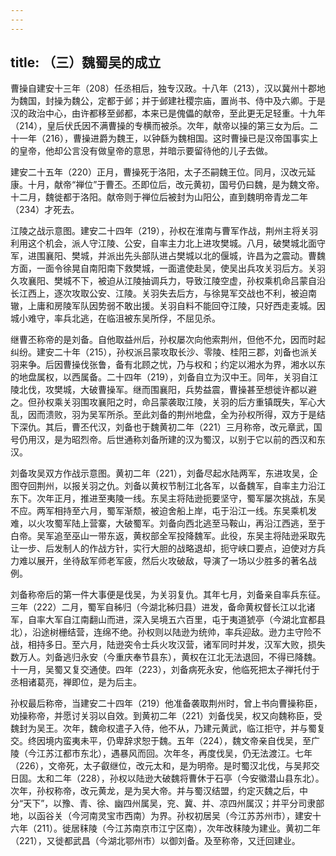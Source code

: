 ```yaml
---
---
---
```

title: （三）魏蜀吴的成立
---



曹操自建安十三年（208）任丞相后，独专汉政。十八年（213），汉以冀州十郡地为魏国，封操为魏公，定都于邺；并于邺建社稷宗庙，置尚书、侍中及六卿。于是汉的政治中心，由许都移至邺都，本来已是傀儡的献帝，至此更无足轻重。十九年（214），皇后伏氏因不满曹操的专横而被杀。次年，献帝以操的第三女为后。二十一年（216），曹操进爵为魏王，以钟繇为魏相国。这时曹操已是汉帝国事实上的皇帝，他却公言没有做皇帝的意思，并暗示要留待他的儿子去做。

建安二十五年（220）正月，曹操死于洛阳，太子丕嗣魏王位。同月，汉改元延康。十月，献帝“禅位”于曹丕。丕即位后，改元黄初，国号仍曰魏，是为魏文帝。十二月，魏徙都于洛阳。献帝则于禅位后被封为山阳公，直到魏明帝青龙二年（234）才死去。

江陵之战示意图。建安二十四年（219），孙权在淮南与曹军作战，荆州主将关羽利用这个机会，派人守江陵、公安，自率主力北上进攻樊城。八月，破樊城北面守军，进围襄阳、樊城，并派出先头部队进占樊城以北的偃城，许昌为之震动。曹魏方面，一面令徐晃自南阳南下救樊城，一面遣使赴吴，使吴出兵攻关羽后方。关羽久攻襄阳、樊城不下，被迫从江陵抽调兵力，导致江陵空虚，孙权乘机命吕蒙自沿长江西上，逐次攻取公安、江陵。关羽失去后方，与徐晃军交战也不利，被迫南辙，上庸和房陵军队因势弱不敢出援。关羽自料不能回夺江陵，只好西走麦城。因城小难守，率兵北逃，在临沮被东吴所俘，不屈见杀。

继曹丕称帝的是刘备。自他取益州后，孙权屡次向他索荆州，但他不允，因而时起纠纷。建安二十年（215），孙权派吕蒙攻取长沙、零陵、桂阳三郡，刘备也派关羽来争。后因曹操伐张鲁，备有北顾之忧，乃与权和；约定以湘水为界，湘水以东的地盘属权，以西属备。二十四年（219），刘备自立为汉中王。同年，关羽自江陵北伐，攻樊城，大破曹操军。继而围襄阳，兵势益震，曹操甚至想徙许都以避之。但孙权乘关羽围攻襄阳之时，命吕蒙袭取江陵，关羽的后方重镇既失，军心大乱，因而溃败，羽为吴军所杀。至此刘备的荆州地盘，全为孙权所得，双方于是结下深仇。其后，曹丕代汉，刘备也于魏黄初二年（221）三月称帝，改元章武，国号仍用汉，是为昭烈帝。后世通称刘备所建的汉为蜀汉，以别于它以前的西汉和东汉。

刘备攻吴双方作战示意图。黄初二年（221），刘备尽起水陆两军，东进攻吴，企图夺回荆州，以报关羽之仇。刘备以黄权节制江北各军，以备魏军，自率主力沿江东下。次年正月，推进至夷陵一线。东吴主将陆逊扼要坚守，蜀军屡次挑战，东吴不应。两军相持至六月，蜀军渐颓，被迫舍船上岸，屯于沿江一线。东吴乘机发难，以火攻蜀军陆上营寨，大破蜀军。刘备向西北逃至马鞍山，再沿江西逃，至于白帝。吴军追至巫山一带东返，黄权部全军投降魏军。此役，东吴主将陆逊采取先让一步、后发制人的作战方针，实行大胆的战略退却，扼守峡口要点，迫使对方兵力难以展开，坐待敌军师老军疲，然后火攻破敌，导演了一场以少胜多的著名战例。

刘备称帝后的第一件大事便是伐吴，为关羽复仇。其年七月，刘备亲自率兵东征。三年（222）二月，蜀军自秭归（今湖北秭归县）进发，备命黄权督长江以北诸军，自率大军自江南翻山而进，深入吴境五六百里，屯于夷道猇亭（今湖北宜都县北），沿途树栅结营，连绵不绝。孙权则以陆逊为统帅，率兵迎敌。逊力主守险不战，相持多日。至六月，陆逊突令士兵火攻汉营，诸军同时并发，汉军大败，损失数万人。刘备逃归永安（今重庆奉节县东），黄权在江北无法退回，不得已降魏。十一月，吴蜀又复交通使。四年（223），刘备病死永安，他临死把太子禅托付于丞相诸葛亮，禅即位，是为后主。

孙权最后称帝，当建安二十四年（219）他准备袭取荆州时，曾上书向曹操称臣，劝操称帝，并愿讨关羽以自效。到黄初二年（221）刘备伐吴，权又向魏称臣，受魏封为吴王。次年，魏命权遣子入侍，他不从，乃建元黄武，临江拒守，并与蜀复交。终因境内蛮夷未平，仍卑辞求恕于魏。五年（224），魏文帝亲自伐吴，至广陵（今江苏江都市东北），遇暴风而回。次年冬，再度伐吴，仍无法渡江。七年（226），文帝死，太子叡继位，改元太和，是为明帝。是时蜀汉北伐，与吴邦交日固。太和二年（228），孙权以陆逊大破魏将曹休于石亭（今安徽潜山县东北）。次年，孙权称帝，改元黄龙，是为吴大帝。并与蜀汉结盟，约定灭魏之后，中分“天下”，以豫、青、徐、幽四州属吴，兖、冀、并、凉四州属汉；并平分司隶部地，以函谷关（今河南灵宝市西南）为界。孙权初居吴（今江苏苏州市），建安十六年（211）。徙居秣陵（今江苏南京市江宁区南），次年改秣陵为建业。黄初二年（221），又徙都武昌（今湖北鄂州市）以御刘备。及至称帝，又迁回建业。
